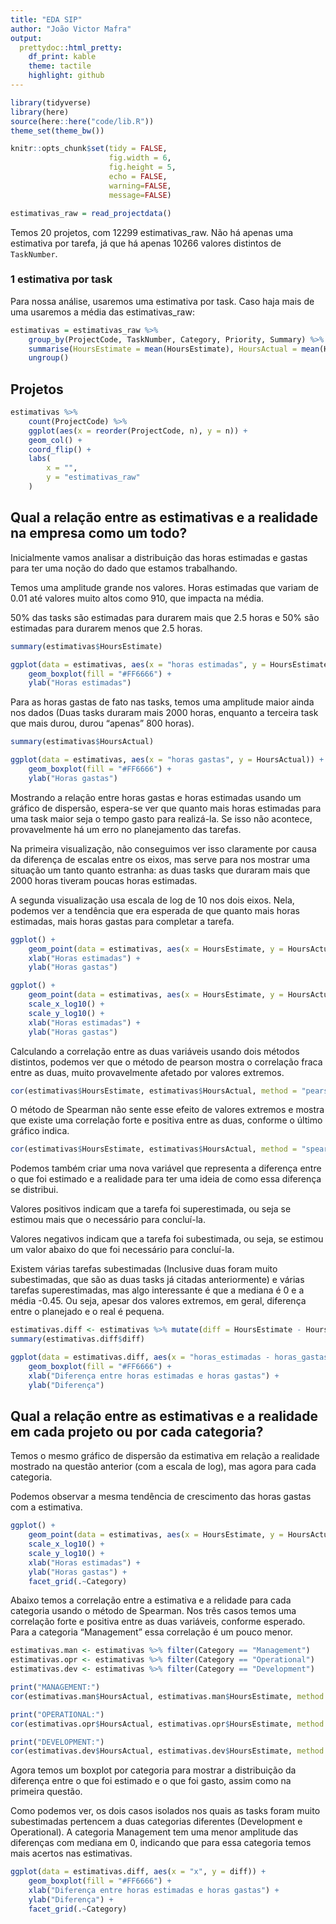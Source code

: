 ```yaml
---
title: "EDA SIP"
author: "João Victor Mafra"
output:
  prettydoc::html_pretty:
    df_print: kable
    theme: tactile
    highlight: github
---
```


```r
library(tidyverse)
library(here)
source(here::here("code/lib.R"))
theme_set(theme_bw())

knitr::opts_chunk$set(tidy = FALSE,
                      fig.width = 6,
                      fig.height = 5,
                      echo = FALSE,
                      warning=FALSE, 
                      message=FALSE)

```

```r
estimativas_raw = read_projectdata()
```

Temos 20 projetos, com 12299 estimativas_raw. Não há apenas uma estimativa por tarefa, já que há apenas 10266 valores distintos de `TaskNumber`.

### 1 estimativa por task

Para nossa análise, usaremos uma estimativa por task. Caso haja mais de uma usaremos a média das estimativas_raw:

```r
estimativas = estimativas_raw %>% 
    group_by(ProjectCode, TaskNumber, Category, Priority, Summary) %>% 
    summarise(HoursEstimate = mean(HoursEstimate), HoursActual = mean(HoursActual)) %>% 
    ungroup()
```

## Projetos

```r
estimativas %>% 
    count(ProjectCode) %>% 
    ggplot(aes(x = reorder(ProjectCode, n), y = n)) + 
    geom_col() + 
    coord_flip() + 
    labs(
        x = "", 
        y = "estimativas_raw"
    )
```

## Qual a relação entre as estimativas e a realidade na empresa como um todo?

Inicialmente vamos analisar a distribuição das horas estimadas e gastas para ter uma noção do dado que estamos trabalhando.

Temos uma amplitude grande nos valores. Horas estimadas que variam de 0.01 até valores muito altos como 910, que impacta na média. 

50% das tasks são estimadas para durarem mais que 2.5 horas e 50% são estimadas para durarem menos que 2.5 horas.

```r
summary(estimativas$HoursEstimate)

ggplot(data = estimativas, aes(x = "horas estimadas", y = HoursEstimate)) +
    geom_boxplot(fill = "#FF6666") +
    ylab("Horas estimadas")
```

Para as horas gastas de fato nas tasks, temos uma amplitude maior ainda nos dados (Duas tasks duraram mais 2000 horas, enquanto a terceira task que mais durou, durou "apenas" 800 horas).

```r
summary(estimativas$HoursActual)

ggplot(data = estimativas, aes(x = "horas gastas", y = HoursActual)) +
    geom_boxplot(fill = "#FF6666") +
    ylab("Horas gastas")
```

Mostrando a relação entre horas gastas e horas estimadas usando um gráfico de dispersão, espera-se ver que quanto mais horas estimadas para uma task maior seja o tempo gasto para realizá-la. Se isso não acontece, provavelmente há um erro no planejamento das tarefas.

Na primeira visualização, não conseguimos ver isso claramente por causa da diferença de escalas entre os eixos, mas serve para nos mostrar uma situação um tanto quanto estranha: as duas tasks que duraram mais que 2000 horas tiveram poucas horas estimadas.

A segunda visualização usa escala de log de 10 nos dois eixos. Nela, podemos ver a tendência que era esperada de que quanto mais horas estimadas, mais horas gastas para completar a tarefa.

```r
ggplot() +
    geom_point(data = estimativas, aes(x = HoursEstimate, y = HoursActual), color = "#FF6666") +
    xlab("Horas estimadas") +
    ylab("Horas gastas")

ggplot() +
    geom_point(data = estimativas, aes(x = HoursEstimate, y = HoursActual), color = "#FF6666") +
    scale_x_log10() +
    scale_y_log10() +
    xlab("Horas estimadas") +
    ylab("Horas gastas")
```

Calculando a correlação entre as duas variáveis usando dois métodos distintos, podemos ver que o método de pearson mostra o correlação fraca entre as duas, muito provavelmente afetado por valores extremos.

```r
cor(estimativas$HoursEstimate, estimativas$HoursActual, method = "pearson")

```

O método de Spearman não sente esse efeito de valores extremos e mostra que existe uma correlação forte e positiva entre as duas, conforme o último gráfico indica.


```r

cor(estimativas$HoursEstimate, estimativas$HoursActual, method = "spearman")

```


Podemos também criar uma nova variável que representa a diferença entre o que foi estimado e a realidade para ter uma ideia de como essa diferença se distribui.

Valores positivos indicam que a tarefa foi superestimada, ou seja se estimou mais que o necessário para concluí-la.

Valores negativos indicam que a tarefa foi subestimada, ou seja, se estimou um valor abaixo do que foi necessário para concluí-la.

Existem várias tarefas subestimadas (Inclusive duas foram muito subestimadas, que são as duas tasks já citadas anteriormente) e várias tarefas superestimadas, mas algo interessante é que a mediana é 0 e a média -0.45. Ou seja, apesar dos valores extremos, em geral, diferença entre o planejado e o real é pequena.

```r
estimativas.diff <- estimativas %>% mutate(diff = HoursEstimate - HoursActual)
summary(estimativas.diff$diff)

ggplot(data = estimativas.diff, aes(x = "horas_estimadas - horas_gastas", y = diff)) +
    geom_boxplot(fill = "#FF6666") +
    xlab("Diferença entre horas estimadas e horas gastas") +
    ylab("Diferença")
```


## Qual a relação entre as estimativas e a realidade em cada projeto ou por cada categoria? 

Temos o mesmo gráfico de dispersão da estimativa em relação a realidade mostrado na questão anterior (com a escala de log), mas agora para cada categoria. 

Podemos observar a mesma tendência de crescimento das horas gastas com a estimativa.

```r

ggplot() +
    geom_point(data = estimativas, aes(x = HoursEstimate, y = HoursActual), color = "#FF6666") +
    scale_x_log10() +
    scale_y_log10() +
    xlab("Horas estimadas") +
    ylab("Horas gastas") + 
    facet_grid(.~Category)

```

Abaixo temos a correlação entre a estimativa e a relidade para cada categoria usando o método de Spearman. Nos três casos temos uma correlação forte e positiva entre as duas variáveis, conforme esperado. Para a categoria "Management" essa correlação é um pouco menor.


```r

estimativas.man <- estimativas %>% filter(Category == "Management")
estimativas.opr <- estimativas %>% filter(Category == "Operational")
estimativas.dev <- estimativas %>% filter(Category == "Development")

print("MANAGEMENT:")
cor(estimativas.man$HoursActual, estimativas.man$HoursEstimate, method = "spearman")

print("OPERATIONAL:")
cor(estimativas.opr$HoursActual, estimativas.opr$HoursEstimate, method = "spearman")

print("DEVELOPMENT:")
cor(estimativas.dev$HoursActual, estimativas.dev$HoursEstimate, method = "spearman")

```

Agora temos um boxplot por categoria para mostrar a distribuição da diferença entre o que foi estimado e o que foi gasto, assim como na primeira questão.

Como podemos ver, os dois casos isolados nos quais as tasks foram muito subestimadas pertencem a duas categorias diferentes (Development e Operational). A categoria Management tem uma menor amplitude das diferenças com mediana em 0, indicando que para essa categoria temos mais acertos nas estimativas.


```r
ggplot(data = estimativas.diff, aes(x = "x", y = diff)) +
    geom_boxplot(fill = "#FF6666") +
    xlab("Diferença entre horas estimadas e horas gastas") +
    ylab("Diferença") +
    facet_grid(.~Category)
```





